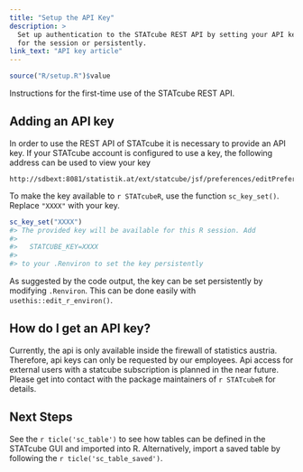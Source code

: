 ```yaml
---
title: "Setup the API Key"
description: >
  Set up authentication to the STATcube REST API by setting your API key
  for the session or persistently.
link_text: "API key article"
---
```


```r
source("R/setup.R")$value
```


Instructions for the first-time use of the STATcube REST API.

## Adding an API key

In order to use the REST API of STATcube it is necessary to provide
an API key. If your STATcube account is configured to use a key,
the following address can be used to view your key

```
http://sdbext:8081/statistik.at/ext/statcube/jsf/preferences/editPreferences.xhtml
```

To make the key available to `r STATcubeR`, use the function
`sc_key_set()`. Replace `"XXXX"` with your key.

```r
sc_key_set("XXXX")
#> The provided key will be available for this R session. Add
#>
#>   STATCUBE_KEY=XXXX
#>
#> to your .Renviron to set the key persistently
```

As suggested by the code output, the key can be set persistently by modifying
`.Renviron`. This can be done easily with `usethis::edit_r_environ()`.

## How do I get an API key?

Currently, the api is only available inside the firewall of statistics austria.
Therefore, api keys can only be requested by our employees. Api access for
external users with a statcube subscription is planned in the near future.
Please get into contact with the package maintainers of `r STATcubeR` for details.

## Next Steps

See the `r ticle('sc_table')` to see how tables can be defined in the STATcube GUI and imported into R.
Alternatively, import a saved table by following the `r ticle('sc_table_saved')`.
